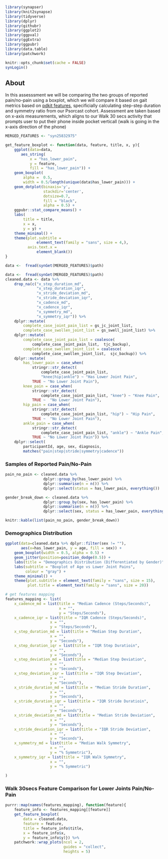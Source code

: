 ```r
library(synapser)
library(knit2synapse)
library(tidyverse)
library(dplyr)
library(githubr)
library(ggplot2)
library(ggpval)
library(ggExtra)
library(ggpubr)
library(data.table)
library(patchwork)

knitr::opts_chunk$set(cache = FALSE)
synLogin()
```

## About
In this assesssment we will be comparing the two groups of reported pain/no-pain using a boxplot, which we will compare it based on gait metrics based on [pdkit features](https://pdkit.readthedocs.io/en/latest/gait.html), specificially calculating step-step duration and symmetry ratio from our Psorcast cohort. Assessment are taken based on x-axis measurements, which aligns to our Walk 30 secs activity that prompts user to put their phone inside pocket verticall (walk is going in the x-axis direction of the phone)

```r
MERGED_FEATURES <- "syn25832975"
```

```r
get_feature_boxplot <- function(data, feature, title, x, y){
    ggplot(data=data, 
       aes_string(
           x = "has_lower_pain", 
           y = feature,
           fill = "has_lower_pain")) +
    geom_boxplot(
        alpha =  0.5,
        width = 0.5/length(unique(data$has_lower_pain))) +
    geom_dotplot(binaxis='y', 
                 stackdir='center', 
                 dotsize=0.7, 
                 fill = "black", 
                 alpha = 0.5) +
    ggpubr::stat_compare_means() +
    labs(
        title = title,
        x = x, 
        y = y) +
    theme_minimal() +  
    theme(plot.subtitle = 
              element_text(family = "sans", size = 4,),
          axis.text.x = 
              element_blank())
}
```

```r
data <-  fread(synGet(MERGED_FEATURES)$path)
```

```r
data <-  fread(synGet(MERGED_FEATURES)$path)
cleaned.data <- data %>% 
    drop_na(c("x_step_duration_md",
              "x_step_duration_iqr",
              "x_stride_deviation_md",
              "x_stride_deviation_iqr",
              "x_cadence_md",
              "x_cadence_iqr",
              "x_symmetry_md",
              "x_symmetry_iqr")) %>%
    dplyr::mutate(
        complete_case_joint_pain_list = gs_jc_joint_list,
        complete_case_swollen_joint_list = gs_swell_joint_list) %>%
    dplyr::mutate(
        complete_case_joint_pain_list = coalesce(
            complete_case_joint_pain_list,  tjc_backup),
        complete_case_swollen_joint_list = coalesce(
            complete_case_swollen_joint_list,  sjc_backup)) %>%
    dplyr::mutate(
        has_lower_pain = case_when(
            stringr::str_detect(
                complete_case_joint_pain_list, 
                "knee|hip|ankle") ~ "Has Lower Joint Pain", 
            TRUE ~ "No Lower Joint Pain"),
        knee_pain = case_when(
            stringr::str_detect(
                complete_case_joint_pain_list, "knee") ~ "Knee Pain", 
            TRUE ~  "No Lower Joint Pain"),
        hip_pain = case_when(
            stringr::str_detect(
                complete_case_joint_pain_list, "hip") ~ "Hip Pain", 
            TRUE ~  "No Lower Joint Pain"),
        ankle_pain = case_when(
            stringr::str_detect(
                complete_case_joint_pain_list, "ankle") ~ "Ankle Pain", 
            TRUE ~ "No Lower Joint Pain")) %>%
    dplyr::select(
        participantId, age, sex, diagnosis, 
        matches("pain|step|stride|symmetry|cadence"))
```

### Samples of Reported Pain/No-Pain
```r
pain_no_pain <- cleaned.data %>% 
                 dplyr::group_by(has_lower_pain) %>% 
                 dplyr::summarise(n = n()) %>%
                 dplyr::select(status = has_lower_pain, everything())

gender_break_down <- cleaned.data %>% 
                 dplyr::group_by(sex, has_lower_pain) %>% 
                 dplyr::summarise(n = n()) %>%
                 dplyr::select(sex, status = has_lower_pain, everything())

knitr::kable(list(pain_no_pain, gender_break_down))
```

### Demographics Distribution
```r
ggplot(data=cleaned.data %>% dplyr::filter(sex != ""), 
       aes(x=has_lower_pain, y = age, fill = sex)) +
    geom_boxplot(width = 0.5, alpha = 0.5) +
    geom_jitter(position=position_dodge(0.5)) +
    labs(title = "Demographics Distribution (Differentiated by Gender)") +
    labs(subtitle = "Boxplot of Age vs Lower Joint Pains",
         colour = "gray") +
    theme_minimal() +  
    theme(plot.subtitle = element_text(family = "sans", size = 15),
          plot.title = element_text(family = "sans", size = 20))
```

```r
# get features mapping
features_mapping <- list(
    x_cadence_md = list(title = "Median Cadence (Steps/Seconds)",
                        x = "",
                        y = "Steps/Seconds"),
    x_cadence_iqr = list(title = "IQR Cadence (Steps/Seconds)",
                    x = "",
                    y = "Steps/Seconds"),
    x_step_duration_md = list(title = "Median Step Duration",
                    x = "",
                    y = "Seconds"),
    x_step_duration_iqr = list(title = "IQR Step Duratioin",
                    x = "",
                    y = "Seconds"),
    x_step_deviation_md = list(title = "Median Step Deviation",
                    x = "",
                    y = "Seconds"),
    x_step_deviation_iqr = list(title = "IQR Step Deviation",
                    x = "",
                    y = "Seconds"),
    x_stride_duration_md = list(title = "Median Stride Duration",
                    x = "",
                    y = "Seconds"),
    x_stride_duration_iqr = list(title = "IQR Stride Duratioin",
                    x = "",
                    y = "Seconds"),
    x_stride_deviation_md = list(title = "Median Stride Deviation",
                    x = "",
                    y = "Seconds"),
    x_stride_deviation_iqr = list(title = "IQR Stride Deviation",
                    x = "",
                    y = "Seconds"),
    x_symmetry_md = list(title = "Median Walk Symmetry",
                    x = "",
                    y = "% Symmetric"),
    x_symmetry_iqr = list(title = "IQR Walk Symmetry",
                    x = "",
                    y = "% Symmetric")
    
)
```


### Walk 30secs Feature Comparison for Lower Joints Pain/No-Pain
```r
purrr::map(names(features_mapping), function(feature){
    feature_info <- features_mapping[[feature]]
    get_feature_boxplot(
        data = cleaned.data,
        feature = feature,
        title = feature_info$title,
        x = feature_info$x,
        y = feature_info$y)}) %>% 
    patchwork::wrap_plots(ncol = 2, 
                          guides = "collect",
                          heights = 5)
```


